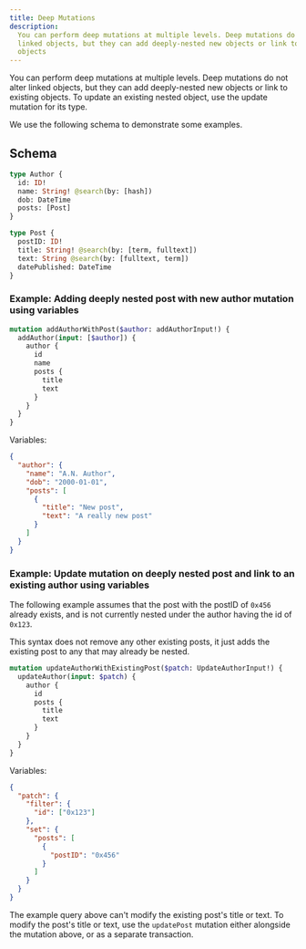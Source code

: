 ```yaml
---
title: Deep Mutations
description:
  You can perform deep mutations at multiple levels. Deep mutations do not alter
  linked objects, but they can add deeply-nested new objects or link to existing
  objects
---
```


You can perform deep mutations at multiple levels. Deep mutations do not alter
linked objects, but they can add deeply-nested new objects or link to existing
objects. To update an existing nested object, use the update mutation for its
type.

We use the following schema to demonstrate some examples.

## Schema

```graphql
type Author {
  id: ID!
  name: String! @search(by: [hash])
  dob: DateTime
  posts: [Post]
}

type Post {
  postID: ID!
  title: String! @search(by: [term, fulltext])
  text: String @search(by: [fulltext, term])
  datePublished: DateTime
}
```

### Example: Adding deeply nested post with new author mutation using variables

```graphql
mutation addAuthorWithPost($author: addAuthorInput!) {
  addAuthor(input: [$author]) {
    author {
      id
      name
      posts {
        title
        text
      }
    }
  }
}
```

Variables:

```json
{
  "author": {
    "name": "A.N. Author",
    "dob": "2000-01-01",
    "posts": [
      {
        "title": "New post",
        "text": "A really new post"
      }
    ]
  }
}
```

### **Example**: Update mutation on deeply nested post and link to an existing author using variables

The following example assumes that the post with the postID of `0x456` already
exists, and is not currently nested under the author having the id of `0x123`.

<Note>
  This syntax does not remove any other existing posts, it just adds the
  existing post to any that may already be nested.
</Note>

```graphql
mutation updateAuthorWithExistingPost($patch: UpdateAuthorInput!) {
  updateAuthor(input: $patch) {
    author {
      id
      posts {
        title
        text
      }
    }
  }
}
```

Variables:

```json
{
  "patch": {
    "filter": {
      "id": ["0x123"]
    },
    "set": {
      "posts": [
        {
          "postID": "0x456"
        }
      ]
    }
  }
}
```

The example query above can't modify the existing post's title or text. To
modify the post's title or text, use the `updatePost` mutation either alongside
the mutation above, or as a separate transaction.
